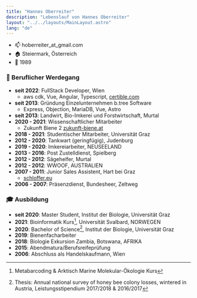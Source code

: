 ```yaml
---
title: "Hannes Oberreiter"
description: "Lebenslauf von Hannes Oberreiter"
layout: "../../layouts/MainLayout.astro"
lang: "de"
---
```



- :mailbox: hoberreiter_at_gmail.com
- :house: Steiermark, Österreich
- :birthday: 1989

### :construction_worker: Beruflicher Werdegang

- **seit 2022**: FullStack Developer, Wien
  - aws cdk, Vue, Angular, Typescript, [certible.com](https://www.certible.com/)
- **seit 2013**: Gründung Einzelunternehmen b.tree Software
  - Express, Objection, MariaDB, Vue, Astro
- **seit 2013**: Landwirt, Bio-Imkerei und Forstwirtschaft, Murtal
- **2020 - 2021**: Wissenschaftlicher Mitarbeiter
  - Zukunft Biene 2 [zukunft-biene.at](http://www.zukunft-biene.at/)
- **2018 - 2021**: Studentischer Mitarbeiter, Universität Graz
- **2012 - 2020**: Tankwart (geringfügig), Judenburg
- **2019 - 2020**: Imkereiarbeiter, NEUSEELAND
- **2013 - 2016**: Post Zustelldienst, Spielberg
- **2012 - 2012**: Sägehelfer, Murtal
- **2012 - 2012**: WWOOF, AUSTRALIEN
- **2007 - 2011**: Junior Sales Assistent, Hart bei Graz
  - [schloffer.eu](https://www.schloffer.eu/)
- **2006 - 2007**: Präsenzdienst, Bundesheer, Zeltweg

### :mortar_board: Ausbildung

- **seit 2020**: Master Student, Institut der Biologie, Universität Graz
- **2021**: Bioinformatik Kurs[^2], Universität Svalbard, NORWEGEN
- **2020**: Bachelor of Science[^1], Institut der Biologie, Universität Graz
- **2019**: Bienenfacharbeiter
- **2018**: Biologie Exkursion Zambia, Botswana, AFRIKA
- **2015**: Abendmatura/Berufsreifeprüfung
- **2006**: Abschluss als Handelskaufmann, Wien

[^1]: Thesis: Annual national survey of honey bee colony losses, wintered in Austria, Leistungsstipendium 2017/2018 & 2016/2017
[^2]: Metabarcoding & Arktisch Marine Molekular-Ökologie Kurs

<section class="hero container max-w-screen-lg mx-auto flex">
  <Picture
    src="/images/hannes.jpg"
    aspectRatio="1:1"
    class="mx-auto"
    widths={[200, 300, 400]}
    sizes="(max-width: 400px) 100vw, 400px"
    alt="Hannes Oberreiter"
  />
</section>
